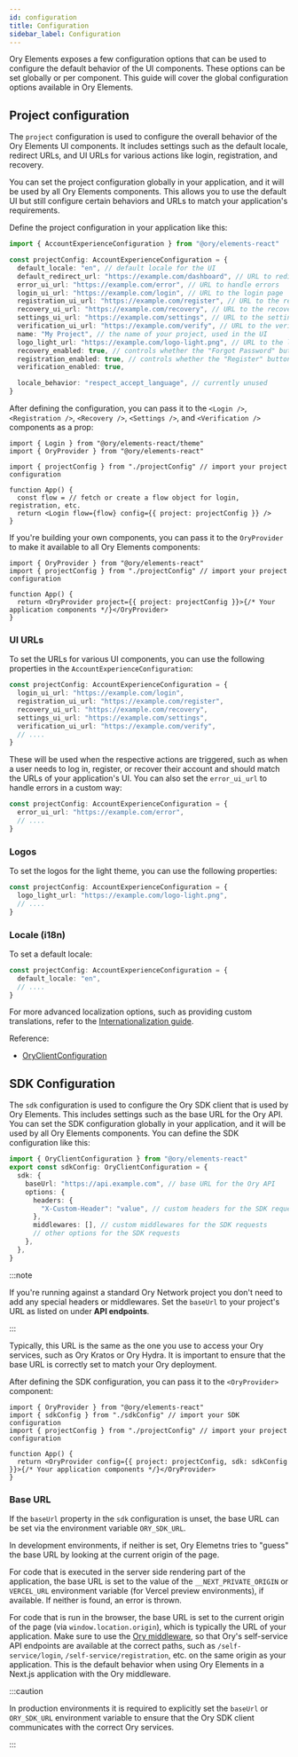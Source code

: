 ```yaml
---
id: configuration
title: Configuration
sidebar_label: Configuration
---
```


Ory Elements exposes a few configuration options that can be used to configure the default behavior of the UI components. These
options can be set globally or per component. This guide will cover the global configuration options available in Ory Elements.

## Project configuration

The `project` configuration is used to configure the overall behavior of the Ory Elements UI components. It includes settings such
as the default locale, redirect URLs, and UI URLs for various actions like login, registration, and recovery.

You can set the project configuration globally in your application, and it will be used by all Ory Elements components. This
allows you to use the default UI but still configure certain behaviors and URLs to match your application's requirements.

Define the project configuration in your application like this:

```ts title="projectConfig.ts"
import { AccountExperienceConfiguration } from "@ory/elements-react"

const projectConfig: AccountExperienceConfiguration = {
  default_locale: "en", // default locale for the UI
  default_redirect_url: "https://example.com/dashboard", // URL to redirect after successful login or registration
  error_ui_url: "https://example.com/error", // URL to handle errors
  login_ui_url: "https://example.com/login", // URL to the login page
  registration_ui_url: "https://example.com/register", // URL to the registration page
  recovery_ui_url: "https://example.com/recovery", // URL to the recovery page
  settings_ui_url: "https://example.com/settings", // URL to the settings page
  verification_ui_url: "https://example.com/verify", // URL to the verification page
  name: "My Project", // the name of your project, used in the UI
  logo_light_url: "https://example.com/logo-light.png", // URL to the light theme logo
  recovery_enabled: true, // controls whether the "Forgot Password" button is shown
  registration_enabled: true, // controls whether the "Register" button in the footer is shown
  verification_enabled: true,

  locale_behavior: "respect_accept_language", // currently unused
}
```

After defining the configuration, you can pass it to the `<Login />`, `<Registration />`, `<Recovery />`, `<Settings />`, and
`<Verification />` components as a prop:

```tsx title="App.tsx"
import { Login } from "@ory/elements-react/theme"
import { OryProvider } from "@ory/elements-react"

import { projectConfig } from "./projectConfig" // import your project configuration

function App() {
  const flow = // fetch or create a flow object for login, registration, etc.
  return <Login flow={flow} config={{ project: projectConfig }} />
}
```

If you're building your own components, you can pass it to the `OryProvider` to make it available to all Ory Elements components:

```tsx title="App.tsx"
import { OryProvider } from "@ory/elements-react"
import { projectConfig } from "./projectConfig" // import your project configuration

function App() {
  return <OryProvider project={{ project: projectConfig }}>{/* Your application components */}</OryProvider>
}
```

### UI URLs

To set the URLs for various UI components, you can use the following properties in the `AccountExperienceConfiguration`:

```typescript title="projectConfig.ts"
const projectConfig: AccountExperienceConfiguration = {
  login_ui_url: "https://example.com/login",
  registration_ui_url: "https://example.com/register",
  recovery_ui_url: "https://example.com/recovery",
  settings_ui_url: "https://example.com/settings",
  verification_ui_url: "https://example.com/verify",
  // ....
}
```

These will be used when the respective actions are triggered, such as when a user needs to log in, register, or recover their
account and should match the URLs of your application's UI. You can also set the `error_ui_url` to handle errors in a custom way:

```typescript title="projectConfig.ts"
const projectConfig: AccountExperienceConfiguration = {
  error_ui_url: "https://example.com/error",
  // ....
}
```

### Logos

To set the logos for the light theme, you can use the following properties:

```typescript title="projectConfig.ts"
const projectConfig: AccountExperienceConfiguration = {
  logo_light_url: "https://example.com/logo-light.png",
  // ....
}
```

### Locale (i18n)

To set a default locale:

```typescript title="projectConfig.ts"
const projectConfig: AccountExperienceConfiguration = {
  default_locale: "en",
  // ....
}
```

For more advanced localization options, such as providing custom translations, refer to the
[Internationalization guide](./03_internationalization.mdx).

Reference:

- [OryClientConfiguration](../reference/@ory/elements-react/core/interfaces/OryClientConfiguration.md)

## SDK Configuration

The `sdk` configuration is used to configure the Ory SDK client that is used by Ory Elements. This includes settings such as the
base URL for the Ory API. You can set the SDK configuration globally in your application, and it will be used by all Ory Elements
components. You can define the SDK configuration like this:

```ts title="sdkConfig.ts"
import { OryClientConfiguration } from "@ory/elements-react"
export const sdkConfig: OryClientConfiguration = {
  sdk: {
    baseUrl: "https://api.example.com", // base URL for the Ory API
    options: {
      headers: {
        "X-Custom-Header": "value", // custom headers for the SDK requests
      },
      middlewares: [], // custom middlewares for the SDK requests
      // other options for the SDK requests
    },
  },
}
```

:::note

If you're running against a standard Ory Network project you don't need to add any special headers or middlewares. Set the
`baseUrl` to your project's URL as listed on <ConsoleLink route="project.settings" /> under **API&nbsp;endpoints**.

:::

Typically, this URL is the same as the one you use to access your Ory services, such as Ory Kratos or Ory Hydra. It is important
to ensure that the base URL is correctly set to match your Ory deployment.

After defining the SDK configuration, you can pass it to the `<OryProvider>` component:

```tsx title="App.tsx"
import { OryProvider } from "@ory/elements-react"
import { sdkConfig } from "./sdkConfig" // import your SDK configuration
import { projectConfig } from "./projectConfig" // import your project configuration

function App() {
  return <OryProvider config={{ project: projectConfig, sdk: sdkConfig }}>{/* Your application components */}</OryProvider>
}
```

### Base URL

If the `baseUrl` property in the `sdk` configuration is unset, the base URL can be set via the environment variable `ORY_SDK_URL`.

In development environments, if neither is set, Ory Elemetns tries to "guess" the base URL by looking at the current origin of the
page.

For code that is executed in the server side rendering part of the application, the base URL is set to the value of the
`__NEXT_PRIVATE_ORIGIN` or `VERCEL_URL` environment variable (for Vercel preview environments), if available. If neither is found,
an error is thrown.

For code that is run in the browser, the base URL is set to the current origin of the page (via `window.location.origin`), which
is typically the URL of your application. Make sure to use the
[Ory middleware](../reference/@ory/nextjs/middleware/functions/createOryMiddleware.md), so that Ory's self-service API endpoints
are available at the correct paths, such as `/self-service/login`, `/self-service/registration`, etc. on the same origin as your
application. This is the default behavior when using Ory Elements in a Next.js application with the Ory middleware.

:::caution

In production environments it is required to explicitly set the `baseUrl` or `ORY_SDK_URL` environment variable to ensure that the
Ory SDK client communicates with the correct Ory services.

:::
